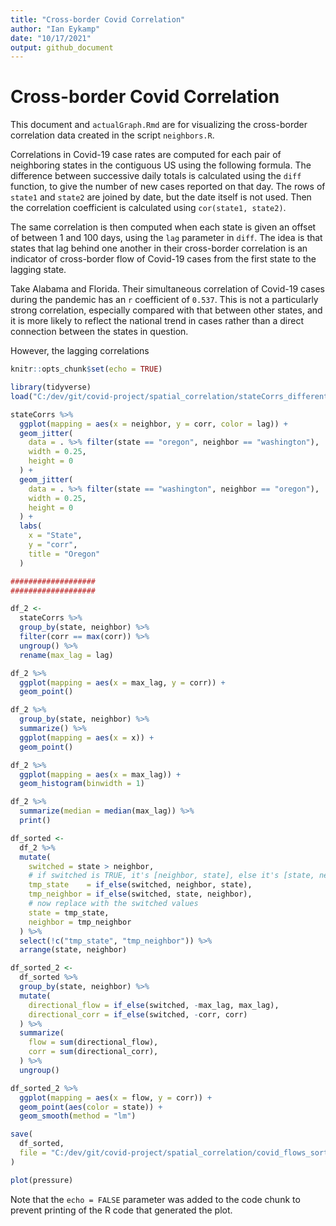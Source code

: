 ```yaml
---
title: "Cross-border Covid Correlation"
author: "Ian Eykamp"
date: "10/17/2021"
output: github_document
---
```


# Cross-border Covid Correlation

This document and `actualGraph.Rmd` are for visualizing the cross-border correlation data created in the script `neighbors.R`.

Correlations in Covid-19 case rates are computed for each pair of neighboring states in the contiguous US using the following formula. The difference between successive daily totals is calculated using the `diff` function, to give the number of new cases reported on that day. The rows of `state1` and `state2` are joined by date, but the date itself is not used. Then the correlation coefficient is calculated using `cor(state1, state2)`.

The same correlation is then computed when each state is given an offset of between 1 and 100 days, using the `lag` parameter in `diff`. The idea is that states that lag behind one another in their cross-border correlation is an indicator of cross-border flow of Covid-19 cases from the first state to the lagging state.

Take Alabama and Florida. Their simultaneous correlation of Covid-19 cases during the pandemic has an `r` coefficient of `0.537`. This is not a particularly strong correlation, especially compared with that between other states, and it is more likely to reflect the national trend in cases rather than a direct connection between the states in question.

However, the lagging correlations

```r
knitr::opts_chunk$set(echo = TRUE)
```

```r
library(tidyverse)
load("C:/dev/git/covid-project/spatial_correlation/stateCorrs_different_lags.RData")
```

```r
stateCorrs %>%
  ggplot(mapping = aes(x = neighbor, y = corr, color = lag)) +
  geom_jitter(
    data = . %>% filter(state == "oregon", neighbor == "washington"), 
    width = 0.25, 
    height = 0
  ) + 
  geom_jitter(
    data = . %>% filter(state == "washington", neighbor == "oregon"), 
    width = 0.25, 
    height = 0
  ) + 
  labs(
    x = "State", 
    y = "corr", 
    title = "Oregon"
  )

###################
###################

df_2 <- 
  stateCorrs %>% 
  group_by(state, neighbor) %>% 
  filter(corr == max(corr)) %>% 
  ungroup() %>% 
  rename(max_lag = lag)

df_2 %>%
  ggplot(mapping = aes(x = max_lag, y = corr)) +
  geom_point()

df_2 %>%
  group_by(state, neighbor) %>% 
  summarize() %>% 
  ggplot(mapping = aes(x = x)) +
  geom_point()

df_2 %>%
  ggplot(mapping = aes(x = max_lag)) +
  geom_histogram(binwidth = 1)

df_2 %>% 
  summarize(median = median(max_lag)) %>% 
  print()

df_sorted <- 
  df_2 %>% 
  mutate(
    switched = state > neighbor, 
    # if switched is TRUE, it's [neighbor, state], else it's [state, neighbor]
    tmp_state    = if_else(switched, neighbor, state), 
    tmp_neighbor = if_else(switched, state, neighbor), 
    # now replace with the switched values
    state = tmp_state, 
    neighbor = tmp_neighbor
  ) %>% 
  select(!c("tmp_state", "tmp_neighbor")) %>% 
  arrange(state, neighbor)

df_sorted_2 <- 
  df_sorted %>% 
  group_by(state, neighbor) %>% 
  mutate(
    directional_flow = if_else(switched, -max_lag, max_lag), 
    directional_corr = if_else(switched, -corr, corr)
  ) %>% 
  summarize(
    flow = sum(directional_flow), 
    corr = sum(directional_corr), 
  ) %>% 
  ungroup()

df_sorted_2 %>%
  ggplot(mapping = aes(x = flow, y = corr)) +
  geom_point(aes(color = state)) + 
  geom_smooth(method = "lm")

save(
  df_sorted, 
  file = "C:/dev/git/covid-project/spatial_correlation/covid_flows_sorted.RData"
)

```

```r
plot(pressure)
```

Note that the `echo = FALSE` parameter was added to the code chunk to prevent printing of the R code that generated the plot.
